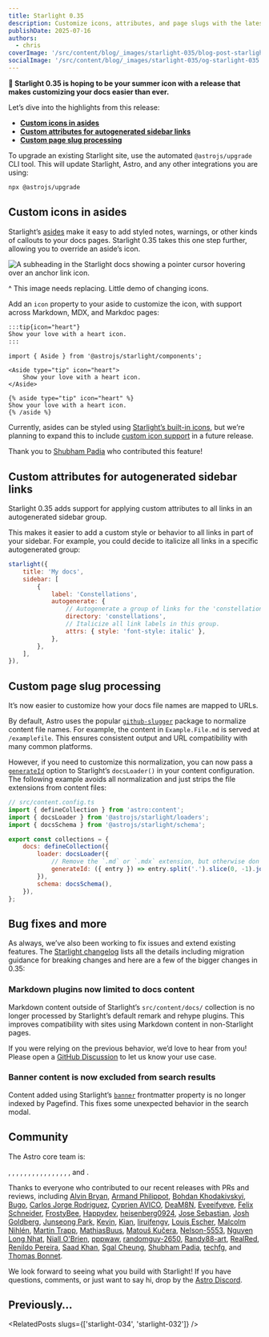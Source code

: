 ```yaml
---
title: Starlight 0.35
description: Customize icons, attributes, and page slugs with the latest Starlight release.
publishDate: 2025-07-16
authors:
  - chris
coverImage: '/src/content/blog/_images/starlight-035/blog-post-starlight-035.webp'
socialImage: '/src/content/blog/_images/starlight-035/og-starlight-035.webp'
---
```



**🌟 Starlight 0.35 is hoping to be your summer icon with a release that makes customizing your docs easier than ever.**

Let’s dive into the highlights from this release:

- [**Custom icons in asides**](#custom-icons-in-asides)
- [**Custom attributes for autogenerated sidebar links**](#custom-attributes-for-autogenerated-sidebar-links)
- [**Custom page slug processing**](#custom-page-slug-processing)

To upgrade an existing Starlight site, use the automated `@astrojs/upgrade` CLI tool. This will update Starlight, Astro, and any other integrations you are using:

```sh
npx @astrojs/upgrade
```

## Custom icons in asides

Starlight’s [asides](https://starlight.astro.build/guides/authoring-content/#asides) make it easy to add styled notes, warnings, or other kinds of callouts to your docs pages.
Starlight 0.35 takes this one step further, allowing you to override an aside’s icon.

<Image
	src={AnchorLinks}
	alt="A subheading in the Starlight docs showing a pointer cursor hovering over an anchor link icon."
/>

<div class="text-red-500 text-2xl">
	^ This image needs replacing. Little demo of changing icons.
</div>

Add an `icon` property to your aside to customize the icon, with support across Markdown, MDX, and Markdoc pages:

```md title="example.md"
:::tip{icon="heart"}
Show your love with a heart icon.
:::
```

```mdx title="example.mdx"
import { Aside } from '@astrojs/starlight/components';

<Aside type="tip" icon="heart">
	Show your love with a heart icon.
</Aside>
```

```mdoc title="example.mdoc"
{% aside type="tip" icon="heart" %}
Show your love with a heart icon.
{% /aside %}
```

Currently, asides can be styled using [Starlight’s built-in icons](https://starlight.astro.build/reference/icons/), but we’re planning to expand this to include [custom icon support](https://github.com/withastro/starlight/pull/3024) in a future release.

Thank you to [Shubham Padia](https://github.com/shubham-padia) who contributed this feature!

## Custom attributes for autogenerated sidebar links

Starlight 0.35 adds support for applying custom attributes to all links in an autogenerated sidebar group.

This makes it easier to add a custom style or behavior to all links in part of your sidebar.
For example, you could decide to italicize all links in a specific autogenerated group:

```js {9-10}
starlight({
	title: 'My docs',
	sidebar: [
		{
			label: 'Constellations',
			autogenerate: {
				// Autogenerate a group of links for the 'constellations' directory.
				directory: 'constellations',
				// Italicize all link labels in this group.
				attrs: { style: 'font-style: italic' },
			},
		},
	],
}),
```

## Custom page slug processing

It’s now easier to customize how your docs file names are mapped to URLs.

By default, Astro uses the popular [`github-slugger`](https://github.com/Flet/github-slugger) package to normalize content file names.
For example, the content in `Example.File.md` is served at `/examplefile`.
This ensures consistent output and URL compatibility with many common platforms.

However, if you need to customize this normalization, you can now pass a [`generateId`](https://starlight.astro.build/reference/configuration/#generateid) option to Starlight’s `docsLoader()` in your content configuration.
The following example avoids all normalization and just strips the file extensions from content files:

```js {9-10}
// src/content.config.ts
import { defineCollection } from 'astro:content';
import { docsLoader } from '@astrojs/starlight/loaders';
import { docsSchema } from '@astrojs/starlight/schema';

export const collections = {
	docs: defineCollection({
		loader: docsLoader({
			// Remove the `.md` or `.mdx` extension, but otherwise don’t process filenames.
			generateId: ({ entry }) => entry.split('.').slice(0, -1).join('.'),
		}),
		schema: docsSchema(),
	}),
};
```

## Bug fixes and more

As always, we’ve also been working to fix issues and extend existing features. The [Starlight changelog](https://github.com/withastro/starlight/blob/main/packages/starlight/CHANGELOG.md) lists all the details including migration guidance for breaking changes and here are a few of the bigger changes in 0.35:

### Markdown plugins now limited to docs content

Markdown content outside of Starlight’s `src/content/docs/` collection is no longer processed by Starlight’s default remark and rehype plugins.
This improves compatibility with sites using Markdown content in non-Starlight pages.

If you were relying on the previous behavior, we’d love to hear from you!
Please open a [GitHub Discussion](https://github.com/withastro/starlight/discussions/new/choose) to let us know your use case.

### Banner content is now excluded from search results

Content added using Starlight’s [`banner`](https://starlight.astro.build/reference/frontmatter/#banner) frontmatter property is no longer indexed by Pagefind.
This fixes some unexpected behavior in the search modal.

## Community

The Astro core team is:

<Mention name="alex" />, <Mention name="ben" />, <Mention name="caleb" />,
<Mention name="chris" />, <Mention name="ema" />, <Mention name="erika" />,
<Mention name="florian" />, <Mention name="fred" />, <Mention name="fuzzy" />,
<Mention name="hideoo" />, <Mention name="luiz" />, <Mention name="matt" />,
<Mention name="matthew" />, <Mention name="nate" />, <Mention name="reuben" />,
<Mention name="sarah" />, and <Mention name="yan" />.

Thanks to everyone who contributed to our recent releases with PRs and reviews, including [Alvin Bryan](https://github.com/alvinometric), [Armand Philippot](https://github.com/ArmandPhilippot), [Bohdan Khodakivskyi](https://github.com/byzyk), [Bugo](https://github.com/dragomano), [Carlos Jorge Rodriguez](https://github.com/carlosjorger), [Cyprien AVICO](https://github.com/Akmot9), [DeaM8N](https://github.com/DeaM8N), [Eveeifyeve](https://github.com/Eveeifyeve), [Felix Schneider](https://github.com/trueberryless), [FrostyBee](https://github.com/frostybee), [Happydev](https://github.com/MoustaphaDev), [heisenberg0924](https://github.com/heisenberg0924), [Jose Sebastian](https://github.com/joesaby), [Josh Goldberg](https://github.com/JoshuaKGoldberg), [Junseong Park](https://github.com/jsparkdev), [Kevin](https://github.com/kevinzunigacuellar), [Kian](https://github.com/KianNH), [liruifengv](https://github.com/liruifengv), [Louis Escher](https://github.com/louisescher), [Malcolm Nihlén](https://github.com/scriptcoded), [Martin Trapp](https://github.com/martrapp), [MathiasBuus](https://github.com/MathiasBuus), [Matouš Kučera](https://github.com/zlataovce), [Nelson-5553](https://github.com/Nelson-5553), [Nguyen Long Nhat](https://github.com/torn4dom4n), [Niall O'Brien](https://github.com/niallobrien), [pppwaw](https://github.com/pppwaw), [randomguy-2650](https://github.com/randomguy-2650), [Randy88-art](https://github.com/Randy88-art), [RealRed](https://github.com/redxXxkiller), [Renildo Pereira](https://github.com/rrenildopereiraa), [Saad Khan](https://github.com/SuperKXT), [Sgal Cheung](https://github.com/sgalcheung), [Shubham Padia](https://github.com/shubham-padia), [techfg](https://github.com/techfg), and [Thomas Bonnet](https://github.com/thomasbnt).

We look forward to seeing what you build with Starlight! If you have questions, comments, or just want to say hi, drop by the [Astro Discord](https://astro.build/chat).

## Previously…


<RelatedPosts slugs={['starlight-034', 'starlight-032']} />
